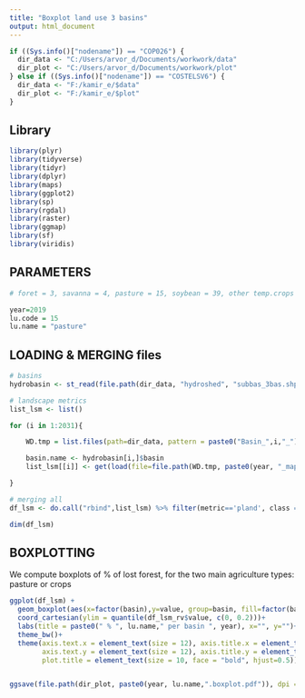 ---
title: "Boxplot land use 3 basins"
output: html_document
---

```{r }

if ((Sys.info()["nodename"]) == "COP026") {
  dir_data <- "C:/Users/arvor_d/Documents/workwork/data"
  dir_plot <- "C:/Users/arvor_d/Documents/workwork/plot"
} else if ((Sys.info()["nodename"]) == "COSTELSV6") {
  dir_data <- "F:/kamir_e/$data"
  dir_plot <- "F:/kamir_e/$plot"
}

```

## Library

```{r }

library(plyr)
library(tidyverse)
library(tidyr)
library(dplyr)
library(maps)
library(ggplot2)
library(sp)
library(rgdal)
library(raster)
library(ggmap)
library(sf)
library(viridis)

```

## PARAMETERS

```{r }

# foret = 3, savanna = 4, pasture = 15, soybean = 39, other temp.crops = 41, per.crops = 36

year=2019
lu.code = 15
lu.name = "pasture"


```

## LOADING & MERGING files


```{r }

# basins
hydrobasin <- st_read(file.path(dir_data, "hydroshed", "subbas_3bas.shp"))

# landscape metrics
list_lsm <- list()

for (i in 1:2031){

    WD.tmp = list.files(path=dir_data, pattern = paste0("Basin_",i,"_"), full.names = TRUE)

    basin.name <- hydrobasin[i,]$basin
    list_lsm[[i]] <- get(load(file=file.path(WD.tmp, paste0(year, "_mapbiomas_lsm",i,".RData")))) %>% mutate(basin=basin.name) 

}

# merging all
df_lsm <- do.call("rbind",list_lsm) %>% filter(metric=='pland', class == lu.code) 

dim(df_lsm)

```

## BOXPLOTTING

We compute boxplots of % of lost forest, for the two main agriculture types: pasture or crops

```{r }


ggplot(df_lsm) + 
  geom_boxplot(aes(x=factor(basin),y=value, group=basin, fill=factor(basin)), show.legend = FALSE, alpha=0.2) +
  coord_cartesian(ylim = quantile(df_lsm_rv$value, c(0, 0.2)))+
  labs(title = paste0(" % ", lu.name," per basin ", year), x="", y="")+ 
  theme_bw()+
  theme(axis.text.x = element_text(size = 12), axis.title.x = element_text(size = 10, vjust = 1.5, hjust=1),
        axis.text.y = element_text(size = 12), axis.title.y = element_text(size = 10, angle = 0, vjust=1.05),
        plot.title = element_text(size = 10, face = "bold", hjust=0.5))


ggsave(file.path(dir_plot, paste0(year, lu.name,".boxplot.pdf")), dpi = 300)

```
